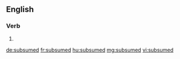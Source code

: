 ==English==

===Verb===
{{head|en}}

# {{en-past of|subsume}}

[[de:subsumed]]
[[fr:subsumed]]
[[hu:subsumed]]
[[mg:subsumed]]
[[vi:subsumed]]